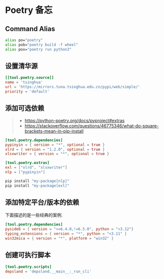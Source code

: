 # Poetry 备忘

## Command Alias

```sh
alias po="poetry"
alias pob="poetry build -f wheel"
alias pox="poetry run python3"
```

## 设置清华源

```toml
[[tool.poetry.source]]
name = 'tsinghua'
url = 'https://mirrors.tuna.tsinghua.edu.cn/pypi/web/simple/'
priority = 'default'
```

## 添加可选依赖

> - https://python-poetry.org/docs/pyproject#extras
> - https://stackoverflow.com/questions/46775346/what-do-square-brackets-mean-in-pip-install

```toml
[tool.poetry.dependencies]
pypinyin = { version = "*", optional = true }
xlrd = { version = "1.2.0", optional = true }
xlsxwriter = { version = "*", optional = true }

[tool.poetry.extras]
exl = ["xlrd", "xlsxwriter"]
nlp = ["pypinyin"]
```

```sh
pip install "my-package[nlp]"
pip install "my-package[exl]"
```

## 添加特定平台/版本的依赖

下面描述的是一些经典的案例.

```toml
[tool.poetry.dependencies]
pyside6 = { version = ">=6.4.0,!=6.5.0", python = "<3.12"}
typing_extensions = { version = "*", python = "<3.11" }
win32mica = { version = "*", platform = "win32" }
```

## 创建可执行脚本

```toml
[tool.poetry.scripts]
depsland = 'depsland.__main__:_run_cli'
```
